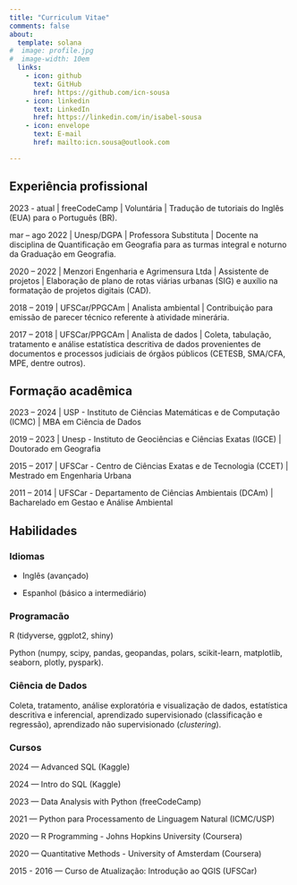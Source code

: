 ```yaml
---
title: "Curriculum Vitae"
comments: false
about:
  template: solana
#  image: profile.jpg
#  image-width: 10em
  links:
    - icon: github
      text: GitHub
      href: https://github.com/icn-sousa
    - icon: linkedin
      text: LinkedIn
      href: https://linkedin.com/in/isabel-sousa
    - icon: envelope
      text: E-mail
      href: mailto:icn.sousa@outlook.com

---
```


## Experiência profissional

2023 - atual | freeCodeCamp | Voluntária | Tradução de tutoriais do Inglês (EUA) para o Português (BR).

mar – ago 2022 | Unesp/DGPA | Professora Substituta | Docente na disciplina de Quantificação em Geografia para as turmas integral e noturno da Graduação em Geografia.

2020 – 2022 | Menzori Engenharia e Agrimensura Ltda | Assistente de projetos | Elaboração de plano de rotas viárias urbanas (SIG) e auxílio na formatação de projetos digitais (CAD). 

2018 – 2019 | UFSCar/PPGCAm | Analista ambiental | Contribuição para emissão de parecer técnico referente à atividade minerária.

2017 – 2018 | UFSCar/PPGCAm | Analista de dados | Coleta, tabulação, tratamento e análise estatística descritiva de dados provenientes de documentos e processos judiciais de órgãos públicos (CETESB, SMA/CFA, MPE, dentre outros).

## Formação acadêmica

2023 – 2024 | USP - Instituto de Ciências Matemáticas e de Computação (ICMC) | MBA em Ciência de Dados

2019 – 2023 |  Unesp - Instituto de Geociências e Ciências Exatas (IGCE) | Doutorado em Geografia

2015 – 2017 | UFSCar - Centro de Ciências Exatas e de Tecnologia (CCET) | Mestrado em Engenharia Urbana

2011 – 2014 | UFSCar - Departamento de Ciências Ambientais (DCAm) | Bacharelado em Gestao e Análise Ambiental

## Habilidades

### Idiomas

- Inglês (avançado)

- Espanhol (básico a intermediário)

### Programacão

R (tidyverse, ggplot2, shiny)

Python (numpy, scipy, pandas, geopandas, polars, scikit-learn, matplotlib, seaborn, plotly, pyspark).

### Ciência de Dados

Coleta, tratamento, análise exploratória e visualização de dados, estatística descritiva e inferencial, aprendizado supervisionado (classificação e regressão), aprendizado não supervisionado (*clustering*).

### Cursos

2024 — Advanced SQL (Kaggle)

2024 — Intro do SQL (Kaggle)

2023 — Data Analysis with Python (freeCodeCamp)

2021 — Python para Processamento de Linguagem Natural (ICMC/USP)

2020 — R Programming - Johns Hopkins University (Coursera)

2020 — Quantitative Methods - University of Amsterdam (Coursera)

2015 - 2016 — Curso de Atualização: Introdução ao QGIS (UFSCar)

